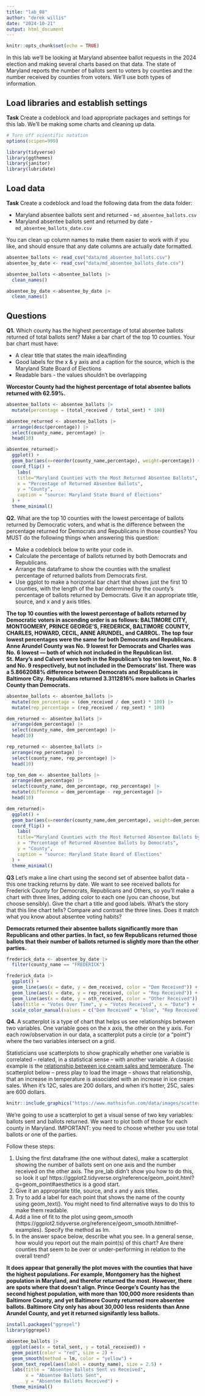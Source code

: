 ```yaml
---
title: "lab_08"
author: "derek willis"
date: "2024-10-21"
output: html_document
---
```


```r
knitr::opts_chunk$set(echo = TRUE)
```

In this lab we'll be looking at Maryland absentee ballot requests in the 2024 election and making several charts based on that data. The state of Maryland reports the number of ballots sent to voters by counties and the number received by counties from voters. We'll use both types of information.

## Load libraries and establish settings

**Task** Create a codeblock and load appropriate packages and settings for this lab. We'll be making some charts and cleaning up data.

```r
# Turn off scientific notation
options(scipen=999)

library(tidyverse)
library(ggthemes)
library(janitor)
library(lubridate)
```

## Load data

**Task** Create a codeblock and load the following data from the data folder:

-   Maryland absentee ballots sent and returned - `md_absentee_ballots.csv`
-   Maryland absentee ballots sent and returned by date - `md_absentee_ballots_date.csv`

You can clean up column names to make them easier to work with if you like, and should ensure that any date columns are actually date formatted.

```r
absentee_ballots <- read_csv("data/md_absentee_ballots.csv")
absentee_by_date <- read_csv("data/md_absentee_ballots_date.csv")

absentee_ballots <-absentee_ballots |>
  clean_names()

absentee_by_date <-absentee_by_date |>
  clean_names()
```

## Questions

**Q1.** Which county has the highest percentage of total absentee ballots returned of total ballots sent? Make a bar chart of the top 10 counties. Your bar chart must have:

-   A clear title that states the main idea/finding
-   Good labels for the x & y axis and a caption for the source, which is the Maryland State Board of Elections
-   Readable bars - the values shouldn't be overlapping

**Worcestor County had the highest percentage of total absentee ballots returned with 62.59%.** 

```r
absentee_ballots <- absentee_ballots |>
  mutate(percentage = (total_received / total_sent) * 100)
```

```r
absentee_returned <- absentee_ballots |>
  arrange(desc(percentage)) |>  
  select(county_name, percentage) |> 
  head(10)
```


```r
absentee_returned|>
  ggplot() +
  geom_bar(aes(x=reorder(county_name,percentage), weight=percentage)) +
  coord_flip() +
    labs(
    title="Maryland Counties with the Most Returned Absentee Ballots",
    x = "Percentage of Returned Absentee Ballots",
    y = "County",
    caption = "source: Maryland State Board of Elections"
  ) +
  theme_minimal()
```


**Q2.** What are the top 10 counties with the lowest percentage of ballots returned by Democratic voters, and what is the difference between the percentage returned for Democrats and Republicans in those counties? You MUST do the following things when answering this question:

-   Make a codeblock below to write your code in.
-   Calculate the percentage of ballots returned by both Democrats and Republicans.
-   Arrange the dataframe to show the counties with the smallest percentage of returned ballots from Democrats first.
-   Use ggplot to make a horizontal bar chart that shows just the first 10 counties, with the length of the bar determined by the county's percentage of ballots returned by Democrats. Give it an appropriate title, source, and x and y axis titles.

**The top 10 counties with the lowest percentage of ballots returned by Democratic voters in ascending order is as follows: BALTIMORE CITY, MONTGOMERY, PRINCE GEORGE'S, FREDERICK, BALTIMORE COUNTY, CHARLES, HOWARD, CECIL, ANNE ARUNDEL, and CARROL. The top four lowest percentages were the same for both Democrats and Republicans. Anne Arundel County was No. 9 lowest for Democrats and Charles was No. 6 lowest --- both of which not included in the Republican list. St. Mary's and Calvert were both in the Republican's top ten lowest, No. 8 and No. 9 respectively, but not included in the Democrats' list. There was a 5.8662088% difference between Democrats and Republicans in Baltimore City. Republicans returned 3.3112816% more ballots in Charles County than Democrats.  **

```r
absentee_ballots <- absentee_ballots |>
  mutate(dem_percentage = (dem_received / dem_sent) * 100) |>
  mutate(rep_percentage = (rep_received / rep_sent) * 100) 
```


```r
dem_returned <- absentee_ballots |>
  arrange(dem_percentage) |>  
  select(county_name, dem_percentage) |> 
  head(10)
```

```r
rep_returned <- absentee_ballots |>
  arrange(rep_percentage) |>  
  select(county_name, rep_percentage) |> 
  head(10)
```

```r
top_ten_dem <- absentee_ballots |>
  arrange(dem_percentage) |>
  select(county_name, dem_percentage, rep_percentage) |>
  mutate(difference = dem_percentage - rep_percentage) |>
  head(10)
```




```r
dem_returned|>
  ggplot() +
  geom_bar(aes(x=reorder(county_name,dem_percentage), weight=dem_percentage)) +
  coord_flip() +
    labs(
    title="Maryland Counties with the Most Returned Absentee Ballots by Dems",
    x = "Percentage of Returned Absentee Ballots by Democrats",
    y = "County",
    caption = "source: Maryland State Board of Elections"
  ) +
  theme_minimal()
```



**Q3** Let's make a line chart using the second set of absentee ballot data - this one tracking returns by date. We want to see received ballots for Frederick County for Democrats, Republicans and Others, so you'll make a chart with three lines, adding color to each one (you can choose, but choose sensibly). Give the chart a title and good labels. What's the story that this line chart tells? Compare and contrast the three lines. Does it match what you know about absentee voting habits?

**Democrats returned their absentee ballots significantly more than Republicans and other parties. In fact, so few Republicans returned those ballots that their number of ballots returned is slightly more than the other parties. ** 


```r
frederick_data <- absentee_by_date |>
  filter(county_name == "FREDERICK") 
```

```r
frederick_data |>
  ggplot() + 
  geom_line(aes(x = date, y = dem_received, color = "Dem Received")) + 
  geom_line(aes(x = date, y = rep_received, color = "Rep Received")) + 
  geom_line(aes(x = date, y = oth_received, color = "Other Received")) +
  labs(title = "Votes Over Time", y = "Votes Received", x = "Date") +
  scale_color_manual(values = c("Dem Received" = "blue", "Rep Received" = "red", "Other Received" = "green"))

```


**Q4.** A scatterplot is a type of chart that helps us see relationships between two variables. One variable goes on the x axis, the other on the y axis. For each row/observation in our data, a scatterplot puts a circle (or a "point") where the two variables intersect on a grid.

Statisticians use scatterplots to show graphically whether one variable is correlated -- related, in a statistical sense -- with another variable. A classic example is the [relationship between ice cream sales and temperature](https://www.mathsisfun.com/data/scatter-xy-plots.html). The scatterplot below -- press play to load the image -- shows that relationship, that an increase in temperature is associated with an increase in ice cream sales. When it's 12C, sales are 200 dollars, and when it's hotter, 25C, sales are 600 dollars.

```r
knitr::include_graphics("https://www.mathsisfun.com/data/images/scatter-ice-cream1.svg")
```

We're going to use a scatterplot to get a visual sense of two key variables: ballots sent and ballots returned. We want to plot both of those for each county in Maryland. IMPORTANT: you need to choose whether you use total ballots or one of the parties.

Follow these steps:

1. Using the first dataframe (the one without dates), make a scatterplot showing the number of ballots sent on one axis and the number received on the other axis. The pre_lab didn't show you how to do this, so look it up! https://ggplot2.tidyverse.org/reference/geom_point.html?q=geom_point#aesthetics is a good start.
2. Give it an appropriate title, source, and x and y axis titles.
3. Try to add a label for each point that shows the name of the county using geom_text(). You might need to find alternative ways to do this to make them readable.
4. Add a line of fit to the plot using geom_smooth (https://ggplot2.tidyverse.org/reference/geom_smooth.html#ref-examples). Specify the method as lm.
5. In the answer space below, describe what you see. In a general sense, how would you report out the main point(s) of this chart? Are there counties that seem to be over or under-performing in relation to the overall trend?

**It does appear that generally the plot moves with the counties that have the highest populations. For example, Montgomery has the highest population in Maryland, and therefor returned the most. However, there are spots where that doesn't align. Prince George's County has the second highest population, with more than 100,000 more residents than Baltimore County, and yet Baltimore County returned more absentee ballots. Baltimore City only has about 30,000 less residents than Anne Arundel County, and yet it returned signifantly less ballots. ** 
```r
install.packages("ggrepel")
library(ggrepel)
```


```r
absentee_ballots |>
  ggplot(aes(x = total_sent, y = total_received)) +  
  geom_point(color = "red", size = 2) +  
  geom_smooth(method = lm, color = "yellow") +  
  geom_text_repel(aes(label = county_name), size = 2.5) + 
  labs(title = "Absentee Ballots Sent vs Received",
       x = "Absentee Ballots Sent",
       y = "Absentee Ballots Received") +
  theme_minimal()
```

